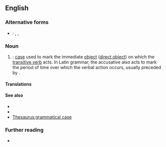 {{also|accusative-case}}
==English==

===Alternative forms===
* {{qualifier|abbreviation}}: {{l|en|A.}}, {{l|en|acc.}}, {{l|en|ACC}}

===Noun===
{{examples|
: ''I see '''the car'''.''
: ''I hear '''a bell'''.''
: ''I watch '''television'''.''
: ''I play '''football'''.''
: ''I read '''the book'''.''
: ''I hit '''the ball'''.''
}}
{{en-noun}}

# {{lb|en|grammar}}: [[case]] used to mark the immediate [[object]] ([[direct object]]) on which the [[transitive verb]] acts. In Latin grammar, the accusative also acts to mark the period of time over which the verbal action occurs, usually preceded by {{m|la|ad||for}}.
#: {{synonyms|en|accusative}}

====Translations====
{{trans-see|case used to mark the immediate object|accusative}}

====See also====
* {{l|en|dative case}}
* {{l|en|objective case}}
* [[Thesaurus:grammatical case]]

===Further reading===
* {{pedia}}